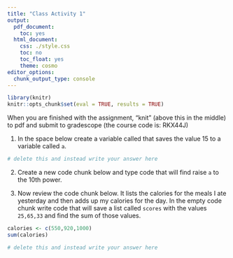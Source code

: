 ```yaml
---
title: "Class Activity 1"
output:
  pdf_document:
    toc: yes
  html_document:
    css: ./style.css
    toc: no
    toc_float: yes
    theme: cosmo
editor_options:
  chunk_output_type: console
---
```

  
```r
library(knitr)
knitr::opts_chunk$set(eval = TRUE, results = TRUE)
```

When you are finished with the assignment, "knit" (above this in the middle) to pdf and submit to gradescope (the course code is: RKX44J)

1. In the space below create a variable called that saves the value 15 to a variable called `a`.

```r
# delete this and instead write your answer here
```

2. Create a new code chunk below and type code that will find raise `a` to the 10th power.



3. Now review the code chunk below. It lists the calories for the meals I ate yesterday and then adds up my calories for the day. In the empty code chunk write code that will save a list called `scores` with the values `25,65,33` and find the sum of those values. 

```r
calories <- c(550,920,1000)
sum(calories)
```

```r
# delete this and instead write your answer here
```

